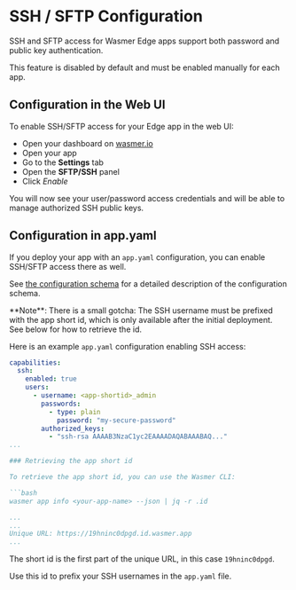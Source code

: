 
# SSH / SFTP Configuration

<CalloutProFeature />

SSH and SFTP access for Wasmer Edge apps support both password and public key
authentication.

This feature is disabled by default and must be enabled manually for each app.

## Configuration in the Web UI

To enable SSH/SFTP access for your Edge app in the web UI:

* Open your dashboard on [wasmer.io](https://wasmer.io)
* Open your app
* Go to the **Settings** tab
* Open the **SFTP/SSH** panel
* Click *Enable*

You will now see your user/password access credentials
and will be able to manage authorized SSH public keys.

## Configuration in app.yaml

If you deploy your app with an `app.yaml` configuration, you can enable SSH/SFTP access
there as well.

See [the configuration schema](/edge/configuration#ssh) for a detailed
description of the configuration schema.

<Callout type="info">
**Note**: There is a small gotcha:
The SSH username must be prefixed with the app short id, which is only available
after the initial deployment. See below for how to retrieve the id.
</Callout>

Here is an example `app.yaml` configuration enabling SSH access:

```yaml filename="app.yaml" copy
capabilities:
  ssh:
    enabled: true
    users:
      - username: <app-shortid>_admin
        passwords:
          - type: plain
            password: "my-secure-password"
        authorized_keys:
          - "ssh-rsa AAAAB3NzaC1yc2EAAAADAQABAAABAQ..."
...

### Retrieving the app short id

To retrieve the app short id, you can use the Wasmer CLI:

```bash
wasmer app info <your-app-name> --json | jq -r .id

...
...
Unique URL: https://19hninc0dpgd.id.wasmer.app
...
```

The short id is the first part of the unique URL, in this case `19hninc0dpgd`.

Use this id to prefix your SSH usernames in the `app.yaml` file.


